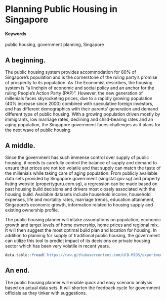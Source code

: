 # Planning Public Housing in Singapore {#slug-two}

#### Keywords {-}

public housing, government planning, Singapore

## A beginning.

The public housing system provides accommodation for 80% of Singapore’s population and is the cornerstone of the ruling party’s promise of prosperity to its population. As The Economist describes, the housing system is “a linchpin of economic and social policy and an anchor for the ruling People’s Action Party (PAP)”. However, the new generation of millenials faces skyrocketing prices, due to a rapidly growing population (40% increase since 2000) combined with speculative foreign investors, and has different demographics with their parents’ generation and demand different type of public housing. With a growing population driven mostly by immigrants, low marriage rates, declining and child-bearing rates and an aging population, the Singapore government faces challenges as it plans for the next wave of public housing.

## A middle.

Since the government has such immense control over supply of public housing, it needs to carefully control the balance of supply and demand to ensure that prices are not too volatile and that supply can match the taste of the millenials while taking care of aging population. From publicly available data sets provided by Singapore government (singstat.gov.sg) and property listing website (propertyguru.com.sg), a regression can be made based on past housing build decisions and drivers most closely associated with the housing build. Available datasets include household income, household expenses, life and mortality rates, marriage trends, education attainment, Singapore's economic growth, information related to housing supply and existing ownership profile.

The public housing planner will intake assumptions on population, economic growth and target levels of home ownership, home prices and regional mix. It will then suggest the most optimal build plan and location for housing. In addition to planning for supply of traditional public housing, the government can utilize this tool to predict impact of its decisions on private housing sector which has been very volatile in recent years. 



```r
data.table::fread('https://raw.githubusercontent.com/UCB-MIDS/experiments-causality/master/data/GerberGreenBook_Chapter3_Donations.csv?token=ABNmuX-Q14rzQ4teItDenc9L5Wo2flncks5ZL5qEwA%3D%3D') %>% stargazer::stargazer(type = 'html',title = 'Something from W241 Experiments and Causality')
```

## An end.

The public housing planner will enable quick and easy scenario analysis based on actual data sets. It will shorten the feedback cycle for government officials as they tinker with suggestions.
